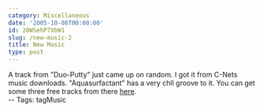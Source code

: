 ```yaml
---
category: Miscellaneous
date: '2005-10-08T00:00:00'
id: 20WSehP7XbW1
slug: /new-music-2
title: New Music
type: post
---
```


A track from "Duo-Putty" just came up on random. I got it from
C-Nets music downloads. "Aquasurfactant" has a very chll groove to
it. You can get some three free tracks from there
[here](http://music.download.com/duoputty/3600-8731_32-100605083.html?tag=listing_song_artist).  
-- Tags: tagMusic